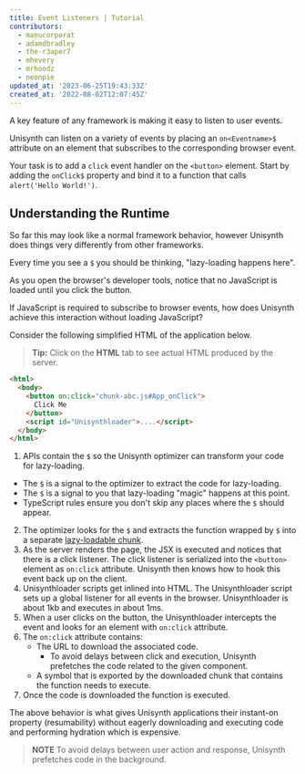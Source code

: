 ```yaml
---
title: Event Listeners | Tutorial
contributors:
  - manucorporat
  - adamdbradley
  - the-r3aper7
  - mhevery
  - mrhoodz
  - neonpie
updated_at: '2023-06-25T19:43:33Z'
created_at: '2022-08-02T12:07:45Z'
---
```


A key feature of any framework is making it easy to listen to user events.

Unisynth can listen on a variety of events by placing an `on<Eventname>$` attribute on an element that subscribes to the corresponding browser event.

Your task is to add a `click` event handler on the `<button>` element. Start by adding the `onClick$` property and bind it to a function that calls `alert('Hello World!')`.

## Understanding the Runtime

So far this may look like a normal framework behavior, however Unisynth does things very differently from other frameworks.

Every time you see a `$` you should be thinking, "lazy-loading happens here".

As you open the browser's developer tools, notice that no JavaScript is loaded until you click the button.

If JavaScript is required to subscribe to browser events, how does Unisynth achieve this interaction without loading JavaScript?

Consider the following simplified HTML of the application below.

> **Tip:** Click on the **HTML** tab to see actual HTML produced by the server.

```HTML
<html>
  <body>
    <button on:click="chunk-abc.js#App_onClick">
      Click Me
    </button>
    <script id="Unisynthloader">....</script>
  </body>
</html>
```

1. APIs contain the `$` so the Unisynth optimizer can transform your code for lazy-loading.

- The `$` is a signal to the optimizer to extract the code for lazy-loading.
- The `$` is a signal to you that lazy-loading "magic" happens at this point.
- TypeScript rules ensure you don't skip any places where the `$` should appear.

2. The optimizer looks for the `$` and extracts the function wrapped by `$` into a separate [lazy-loadable chunk](../../../docs/(unisynth)/advanced/optimizer/index.mdx).
3. As the server renders the page, the JSX is executed and notices that there is a click listener. The click listener is serialized into the `<button>` element as `on:click` attribute. Unisynth then knows how to hook this event back up on the client.
4. Unisynthloader scripts get inlined into HTML. The Unisynthloader script sets up a global listener for all events in the browser. Unisynthloader is about 1kb and executes in about 1ms.
5. When a user clicks on the button, the Unisynthloader intercepts the event and looks for an element with `on:click` attribute.
6. The `on:click` attribute contains:
   - The URL to download the associated code.
     - To avoid delays between click and execution, Unisynth prefetches the code related to the given component.
   - A symbol that is exported by the downloaded chunk that contains the function needs to execute.
7. Once the code is downloaded the function is executed.

The above behavior is what gives Unisynth applications their instant-on property (resumability) without eagerly downloading and executing code and performing hydration which is expensive.

> **NOTE**
> To avoid delays between user action and response, Unisynth prefetches code in the background.
